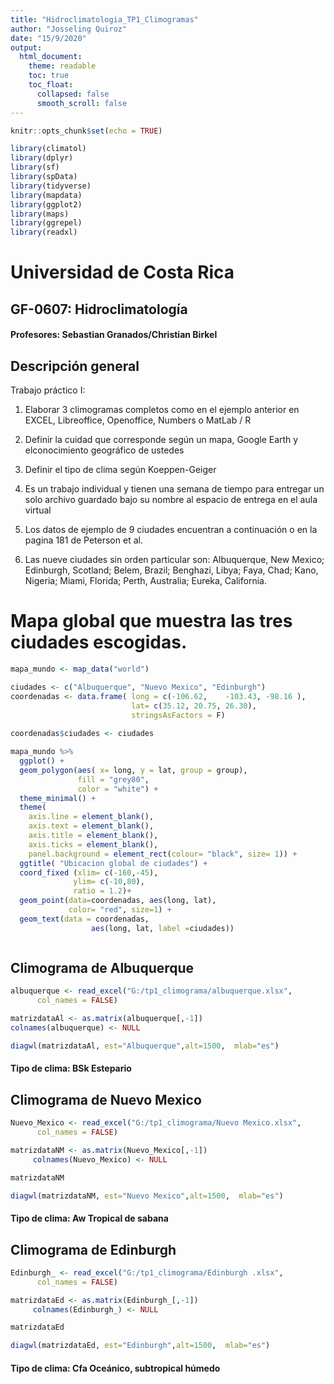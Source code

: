 ---
title: "Hidroclimatologia_TP1_Climogramas"
author: "Josseling Quiroz"
date: "15/9/2020"
output: 
  html_document:
    theme: readable    
    toc: true
    toc_float:
      collapsed: false
      smooth_scroll: false 
---

```{r setup, include=FALSE}
knitr::opts_chunk$set(echo = TRUE)
```

```{r results='hide', warning = FALSE, message=FALSE}
library(climatol)
library(dplyr)
library(sf)
library(spData)
library(tidyverse)
library(mapdata)
library(ggplot2)
library(maps)
library(ggrepel)
library(readxl)


```
# Universidad de Costa Rica

## GF-0607: Hidroclimatología
#### Profesores: Sebastian Granados/Christian Birkel

## Descripción general
Trabajo práctico I:

1. Elaborar 3 climogramas completos como en el ejemplo anterior en
EXCEL, Libreoffice, Openoffice, Numbers o MatLab / R

2. Definir la cuidad que corresponde según un mapa, Google Earth y elconocimiento geográfico de ustedes

3. Definir el tipo de clima según Koeppen-Geiger

4. Es un trabajo individual y tienen una semana de tiempo para entregar un solo archivo guardado bajo su nombre al espacio de entrega en el
aula virtual

5. Los datos de ejemplo de 9 ciudades encuentran a continuación o en la pagina 181 de Peterson et al.

6. Las nueve ciudades sin orden particular son: Albuquerque, New Mexico; Edinburgh, Scotland; Belem, Brazil; Benghazi, Libya; Faya, Chad; Kano, Nigeria; Miami, Florida; Perth, Australia; Eureka, California.


# Mapa global que muestra las tres ciudades escogidas.
```{r results='hide', warning = FALSE, message=FALSE}

mapa_mundo <- map_data("world")

ciudades <- c("Albuquerque", "Nuevo Mexico", "Edinburgh")
coordenadas <- data.frame( long = c(-106.62, 	-103.43, -98.16 ), 
                           lat= c(35.12, 20.75, 26.30),
                           stringsAsFactors = F) 
              
coordenadas$ciudades <- ciudades

mapa_mundo %>%
  ggplot() +
  geom_polygon(aes( x= long, y = lat, group = group),
               fill = "grey80",
               color = "white") +
  theme_minimal() +
  theme(
    axis.line = element_blank(),
    axis.text = element_blank(),
    axis.title = element_blank(),
    axis.ticks = element_blank(),
    panel.background = element_rect(colour= "black", size= 1)) +
  ggtitle( "Ubicacion global de ciudades") +
  coord_fixed (xlim= c(-160,-45),
              ylim= c(-10,80),
              ratio = 1.2)+
  geom_point(data=coordenadas, aes(long, lat),
             color= "red", size=1) +
  geom_text(data = coordenadas, 
                  aes(long, lat, label =ciudades))



```

## Climograma de Albuquerque
```{r results='hide', warning = FALSE, message=FALSE}
albuquerque <- read_excel("G:/tp1_climograma/albuquerque.xlsx", 
      col_names = FALSE)

matrizdataAl <- as.matrix(albuquerque[,-1])
colnames(albuquerque) <- NULL

diagwl(matrizdataAl, est="Albuquerque",alt=1500,  mlab="es")


```

#### Tipo de clima:  **BSk** Estepario


## Climograma de Nuevo Mexico
```{r results='hide', warning = FALSE, message=FALSE}
Nuevo_Mexico <- read_excel("G:/tp1_climograma/Nuevo Mexico.xlsx", 
      col_names = FALSE)

matrizdataNM <- as.matrix(Nuevo_Mexico[,-1])
     colnames(Nuevo_Mexico) <- NULL

matrizdataNM

diagwl(matrizdataNM, est="Nuevo Mexico",alt=1500,  mlab="es")

```

#### Tipo de clima:  **Aw** Tropical de sabana

## Climograma de Edinburgh
```{r results='hide', warning = FALSE, message=FALSE}

Edinburgh_ <- read_excel("G:/tp1_climograma/Edinburgh .xlsx", 
      col_names = FALSE)

matrizdataEd <- as.matrix(Edinburgh_[,-1])
     colnames(Edinburgh_) <- NULL

matrizdataEd

diagwl(matrizdataEd, est="Edinburgh",alt=1500,  mlab="es")

```

#### Tipo de clima:  **Cfa** Oceánico, subtropical húmedo